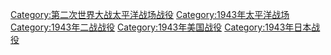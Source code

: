 [[Category:第二次世界大战太平洋战场战役|Category:第二次世界大战太平洋战场战役]]
[[Category:1943年太平洋战场|Category:1943年太平洋战场]]
[[Category:1943年二战战役|Category:1943年二战战役]]
[[Category:1943年美国战役|Category:1943年美国战役]]
[[Category:1943年日本战役|Category:1943年日本战役]]